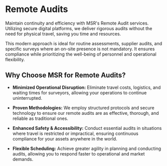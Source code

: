 # Remote Audits

<div data-type='wrapper'>
Maintain continuity and efficiency with MSR's Remote Audit services. Utilizing secure digital platforms, we deliver rigorous audits without the need for physical travel, saving you time and resources.

This modern approach is ideal for routine assessments, supplier audits, and specific surveys where an on-site presence is not mandatory. It ensures compliance while prioritizing the well-being of personnel and operational flexibility.

## **Why Choose MSR for Remote Audits?**

- **Minimized Operational Disruption:** Eliminate travel costs, logistics, and waiting times for surveyors, allowing your operations to continue uninterrupted.

- **Proven Methodologies:** We employ structured protocols and secure technology to ensure our remote audits are as effective, thorough, and reliable as traditional ones.

- **Enhanced Safety & Accessibility:** Conduct essential audits in situations where travel is restricted or impractical, ensuring continuous compliance for your assets anywhere in the world.

- **Flexible Scheduling:** Achieve greater agility in planning and conducting audits, allowing you to respond faster to operational and market demands.
</div>
